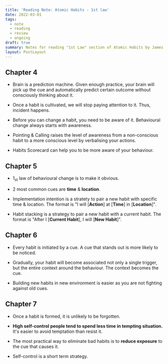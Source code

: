 ```yaml
---
title: 'Reading Note: Atomic Habits - 1st law'
date: 2022-03-01
tags:
  - note
  - reading
  - review
  - ongoing
draft: true
summary: Notes for reading "1st Law" section of Atomic Habits by James Clear.
layout: PostLayout
---
```


<TOCInline toc={props.toc} asDisclosure />

## Chapter 4

- Brain is a prediction machine. Given enough practice, your brain will pick up the cue and automatically predict certain outcome without consciously thinking about it.

- Once a habit is cultivated, we will stop paying attention to it. Thus, incident happens.

- Before you can change a habit, you need to be aware of it. Behavioural change always starts with awareness.

- Pointing & Calling raises the level of awareness from a non-conscious habit to a more conscious level by verbalising your actions.

- Habits Scorecard can help you to be more aware of your behaviour.

## Chapter 5

- 1<sub>st</sub> law of behavioural change is to make it obvious.

- 2 most common cues are **time** & **location**.

- Implementation intention is a stratety to pair a new habit with specific time & location. The format is "I will \[**Action**\] at \[**Time**\] in \[**Location**\]".

- Habit stacking is a strategy to pair a new habit with a current habit. The format is "After I \[**Current Habit**\], I will \[**New Habit**\]".

## Chapter 6

- Every habit is initiated by a cue. A cue that stands out is more likely to be noticed.

- Gradually, your habit will become associated not only a single trigger, but the entire context around the behaviour. The context becomes the cue.

- Building new habits in new environment is easier as you are not fighting against old cues.

## Chapter 7

- Once a habit is formed, it is unlikely to be forgotten.

- **High self-control people tend to spend less time in tempting situation.** It's easier to avoid temptation than resist it.

- The most practical way to eliminate bad habits is to **reduce exposure** to the cue that causes it.

- Self-control is a short term strategy.
